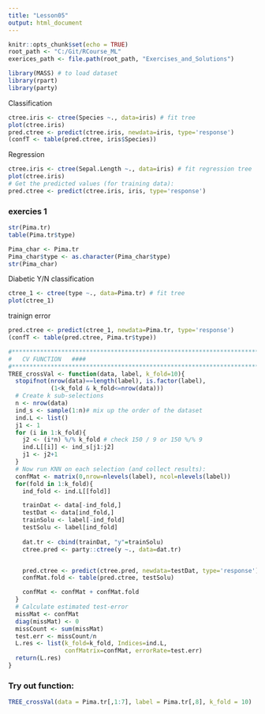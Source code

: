 ```yaml
---
title: "Lesson05"
output: html_document
---
```


```r
knitr::opts_chunk$set(echo = TRUE)
root_path <- "C:/Git/RCourse_ML"
exerices_path <- file.path(root_path, "Exercises_and_Solutions")
```


```r
library(MASS) # to load dataset
library(rpart)
library(party)

```

Classification
```r
ctree.iris <- ctree(Species ~., data=iris) # fit tree
plot(ctree.iris)
pred.ctree <- predict(ctree.iris, newdata=iris, type='response')
(confT <- table(pred.ctree, iris$Species))

```

Regression
```r
ctree.iris <- ctree(Sepal.Length ~., data=iris) # fit regression tree
plot(ctree.iris)
# Get the predicted values (for training data):
pred.ctree <- predict(ctree.iris, iris, type='response')

```



### exercies 1
```r
str(Pima.tr)
table(Pima.tr$type)
```

```r
Pima_char <- Pima.tr
Pima_char$type <- as.character(Pima_char$type)
str(Pima_char)
```


Diabetic Y/N classification
```r
ctree_1 <- ctree(type ~., data=Pima.tr) # fit tree
plot(ctree_1)
```

trainign error
```r
pred.ctree <- predict(ctree_1, newdata=Pima.tr, type='response')
(confT <- table(pred.ctree, Pima.tr$type))
```


```r
#*********************************************************************************
#   CV FUNCTION   ####
#*********************************************************************************
TREE_crossVal <- function(data, label, k_fold=10){
  stopifnot(nrow(data)==length(label), is.factor(label), 
            (1<k_fold & k_fold<=nrow(data)))
  # Create k sub-selections
  n <- nrow(data)
  ind_s <- sample(1:n)# mix up the order of the dataset
  ind.L <- list()
  j1 <- 1
  for (i in 1:k_fold){
    j2 <- (i*n) %/% k_fold # check 150 / 9 or 150 %/% 9
    ind.L[[i]] <- ind_s[j1:j2]
    j1 <- j2+1
  }
  # Now run KNN on each selection (and collect results):
  confMat <- matrix(0,nrow=nlevels(label), ncol=nlevels(label))
  for(fold in 1:k_fold){
    ind_fold <- ind.L[[fold]]

    trainDat <- data[-ind_fold,]
    testDat <- data[ind_fold,]
    trainSolu <- label[-ind_fold]
    testSolu <- label[ind_fold]
    
    dat.tr <- cbind(trainDat, "y"=trainSolu)
    ctree.pred <- party::ctree(y ~., data=dat.tr)


    pred.ctree <- predict(ctree.pred, newdata=testDat, type='response')
    confMat.fold <- table(pred.ctree, testSolu)

    confMat <- confMat + confMat.fold
  }
  # Calculate estimated test-error
  missMat <- confMat
  diag(missMat) <- 0
  missCount <- sum(missMat)
  test.err <- missCount/n
  L.res <- list(k_fold=k_fold, Indices=ind.L, 
                confMatrix=confMat, errorRate=test.err)
  return(L.res)
}

```
### Try out function:
```r
TREE_crossVal(data = Pima.tr[,1:7], label = Pima.tr[,8], k_fold = 10)

```

